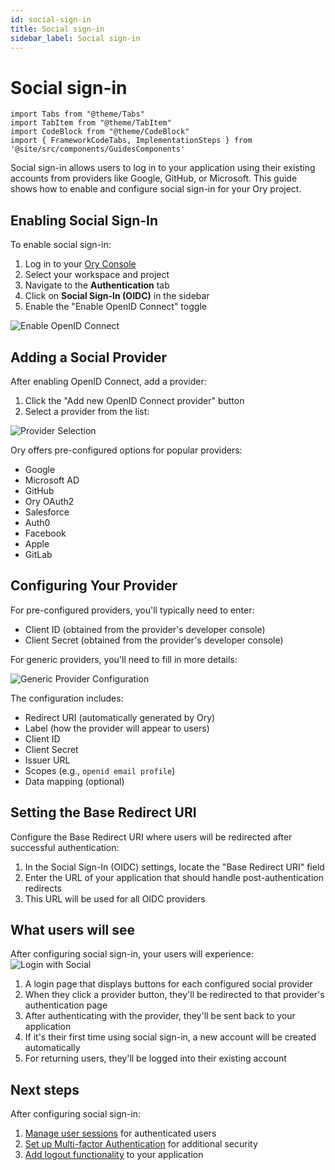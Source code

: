 ```yaml
---
id: social-sign-in
title: Social sign-in
sidebar_label: Social sign-in
---
```


# Social sign-in

```mdx-code-block
import Tabs from "@theme/Tabs"
import TabItem from "@theme/TabItem"
import CodeBlock from "@theme/CodeBlock"
import { FrameworkCodeTabs, ImplementationSteps } from '@site/src/components/GuidesComponents'
```

Social sign-in allows users to log in to your application using their existing accounts from providers like Google, GitHub, or
Microsoft. This guide shows how to enable and configure social sign-in for your Ory project.

## Enabling Social Sign-In

To enable social sign-in:

1. Log in to your [Ory Console](https://console.ory.sh/)
2. Select your workspace and project
3. Navigate to the **Authentication** tab
4. Click on **Social Sign-In (OIDC)** in the sidebar
5. Enable the "Enable OpenID Connect" toggle

![Enable OpenID Connect](../_assets/oidc-toggle.png)

## Adding a Social Provider

After enabling OpenID Connect, add a provider:

1. Click the "Add new OpenID Connect provider" button
2. Select a provider from the list:

![Provider Selection](../_assets/provider-list.png)

Ory offers pre-configured options for popular providers:

- Google
- Microsoft AD
- GitHub
- Ory OAuth2
- Salesforce
- Auth0
- Facebook
- Apple
- GitLab

## Configuring Your Provider

For pre-configured providers, you'll typically need to enter:

- Client ID (obtained from the provider's developer console)
- Client Secret (obtained from the provider's developer console)

For generic providers, you'll need to fill in more details:

![Generic Provider Configuration](../_assets/generic-config.png)

The configuration includes:

- Redirect URI (automatically generated by Ory)
- Label (how the provider will appear to users)
- Client ID
- Client Secret
- Issuer URL
- Scopes (e.g., `openid email profile`)
- Data mapping (optional)

## Setting the Base Redirect URI

Configure the Base Redirect URI where users will be redirected after successful authentication:

1. In the Social Sign-In (OIDC) settings, locate the "Base Redirect URI" field
2. Enter the URL of your application that should handle post-authentication redirects
3. This URL will be used for all OIDC providers

## What users will see

After configuring social sign-in, your users will experience:
![Login with Social](../_assets/login-with-social.png)

1. A login page that displays buttons for each configured social provider
2. When they click a provider button, they'll be redirected to that provider's authentication page
3. After authenticating with the provider, they'll be sent back to your application
4. If it's their first time using social sign-in, a new account will be created automatically
5. For returning users, they'll be logged into their existing account

## Next steps

After configuring social sign-in:

1. [Manage user sessions](/docs/identities/get-started/session-management.mdx) for authenticated users
2. [Set up Multi-factor Authentication](/docs/identities/get-started/mfa.mdx) for additional security
3. [Add logout functionality](/docs/identities/get-started/sign-out.mdx) to your application

